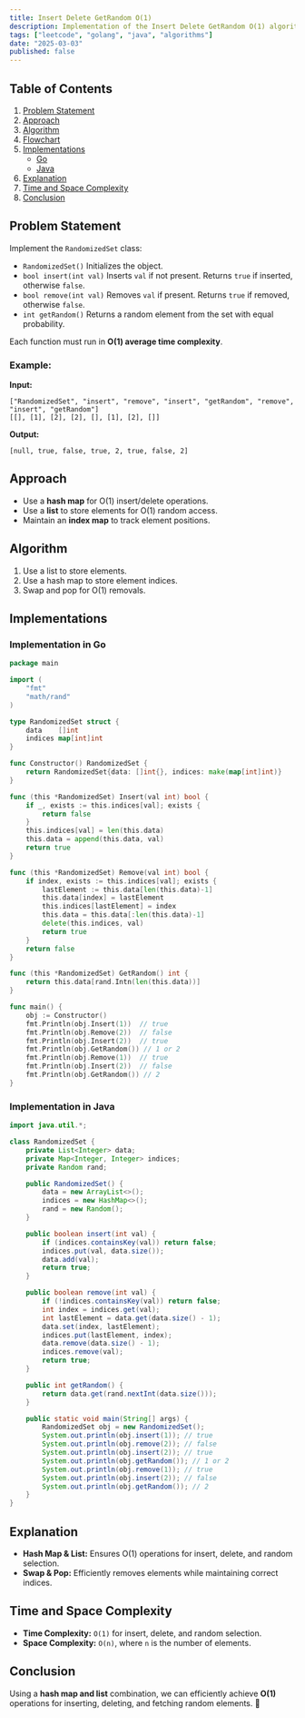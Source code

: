 ```yaml
---
title: Insert Delete GetRandom O(1)
description: Implementation of the Insert Delete GetRandom O(1) algorithm with Go and Java.
tags: ["leetcode", "golang", "java", "algorithms"]
date: "2025-03-03"
published: false
---
```


## Table of Contents

1. [Problem Statement](#problem-statement)
2. [Approach](#approach)
3. [Algorithm](#algorithm)
4. [Flowchart](#flowchart)
5. [Implementations](#implementations)
   - [Go](#implementation-in-go)
   - [Java](#implementation-in-java)
6. [Explanation](#explanation)
7. [Time and Space Complexity](#time-and-space-complexity)
8. [Conclusion](#conclusion)

## Problem Statement

Implement the `RandomizedSet` class:

- `RandomizedSet()` Initializes the object.
- `bool insert(int val)` Inserts `val` if not present. Returns `true` if inserted, otherwise `false`.
- `bool remove(int val)` Removes `val` if present. Returns `true` if removed, otherwise `false`.
- `int getRandom()` Returns a random element from the set with equal probability.

Each function must run in **O(1) average time complexity**.

### Example:

**Input:**
```
["RandomizedSet", "insert", "remove", "insert", "getRandom", "remove", "insert", "getRandom"]
[[], [1], [2], [2], [], [1], [2], []]
```
**Output:**
```
[null, true, false, true, 2, true, false, 2]
```

## Approach

- Use a **hash map** for O(1) insert/delete operations.
- Use a **list** to store elements for O(1) random access.
- Maintain an **index map** to track element positions.

## Algorithm

1. Use a list to store elements.
2. Use a hash map to store element indices.
3. Swap and pop for O(1) removals.

## Implementations

### Implementation in Go

```go
package main

import (
    "fmt"
    "math/rand"
)

type RandomizedSet struct {
    data    []int
    indices map[int]int
}

func Constructor() RandomizedSet {
    return RandomizedSet{data: []int{}, indices: make(map[int]int)}
}

func (this *RandomizedSet) Insert(val int) bool {
    if _, exists := this.indices[val]; exists {
        return false
    }
    this.indices[val] = len(this.data)
    this.data = append(this.data, val)
    return true
}

func (this *RandomizedSet) Remove(val int) bool {
    if index, exists := this.indices[val]; exists {
        lastElement := this.data[len(this.data)-1]
        this.data[index] = lastElement
        this.indices[lastElement] = index
        this.data = this.data[:len(this.data)-1]
        delete(this.indices, val)
        return true
    }
    return false
}

func (this *RandomizedSet) GetRandom() int {
    return this.data[rand.Intn(len(this.data))]
}

func main() {
    obj := Constructor()
    fmt.Println(obj.Insert(1))  // true
    fmt.Println(obj.Remove(2))  // false
    fmt.Println(obj.Insert(2))  // true
    fmt.Println(obj.GetRandom()) // 1 or 2
    fmt.Println(obj.Remove(1))  // true
    fmt.Println(obj.Insert(2))  // false
    fmt.Println(obj.GetRandom()) // 2
}
```

### Implementation in Java

```java
import java.util.*;

class RandomizedSet {
    private List<Integer> data;
    private Map<Integer, Integer> indices;
    private Random rand;

    public RandomizedSet() {
        data = new ArrayList<>();
        indices = new HashMap<>();
        rand = new Random();
    }

    public boolean insert(int val) {
        if (indices.containsKey(val)) return false;
        indices.put(val, data.size());
        data.add(val);
        return true;
    }

    public boolean remove(int val) {
        if (!indices.containsKey(val)) return false;
        int index = indices.get(val);
        int lastElement = data.get(data.size() - 1);
        data.set(index, lastElement);
        indices.put(lastElement, index);
        data.remove(data.size() - 1);
        indices.remove(val);
        return true;
    }

    public int getRandom() {
        return data.get(rand.nextInt(data.size()));
    }

    public static void main(String[] args) {
        RandomizedSet obj = new RandomizedSet();
        System.out.println(obj.insert(1)); // true
        System.out.println(obj.remove(2)); // false
        System.out.println(obj.insert(2)); // true
        System.out.println(obj.getRandom()); // 1 or 2
        System.out.println(obj.remove(1)); // true
        System.out.println(obj.insert(2)); // false
        System.out.println(obj.getRandom()); // 2
    }
}
```

## Explanation

- **Hash Map & List:** Ensures O(1) operations for insert, delete, and random selection.
- **Swap & Pop:** Efficiently removes elements while maintaining correct indices.

## Time and Space Complexity

- **Time Complexity:** `O(1)` for insert, delete, and random selection.
- **Space Complexity:** `O(n)`, where `n` is the number of elements.

## Conclusion

Using a **hash map and list** combination, we can efficiently achieve **O(1)** operations for inserting, deleting, and fetching random elements. 🚀

